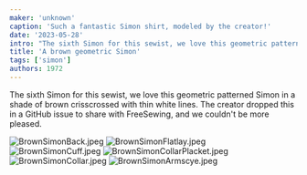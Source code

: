 ```yaml
---
maker: 'unknown'
caption: 'Such a fantastic Simon shirt, modeled by the creator!'
date: '2023-05-28'
intro: "The sixth Simon for this sewist, we love this geometric patterned Simon in a shade of brown crisscrossed with thin white lines. The creator dropped this in a GitHub issue to share with FreeSewing, and we couldn't be more pleased."
title: 'A brown geometric Simon'
tags: ['simon']
authors: 1972
---
```


<!-- truncate -->

The sixth Simon for this sewist, we love this geometric patterned Simon in a shade of brown crisscrossed with thin white lines. The creator dropped this in a GitHub issue to share with FreeSewing, and we couldn't be more pleased.

![BrownSimonBack.jpeg](https://posts.freesewing.org/uploads/Brown_Simon_Back_c6b13d0a65.jpeg)
![BrownSimonFlatlay.jpeg](https://posts.freesewing.org/uploads/Brown_Simon_Flatlay_17ca9b0cd5.jpeg)
![BrownSimonCuff.jpeg](https://posts.freesewing.org/uploads/Brown_Simon_Cuff_969c16c8b4.jpeg)
![BrownSimonCollarPlacket.jpeg](https://posts.freesewing.org/uploads/Brown_Simon_Collar_Placket_2537c8adb9.jpeg)
![BrownSimonCollar.jpeg](https://posts.freesewing.org/uploads/Brown_Simon_Collar_59aca307ea.jpeg)
![BrownSimonArmscye.jpeg](https://posts.freesewing.org/uploads/Brown_Simon_Armscye_305a0eb2b5.jpeg)

